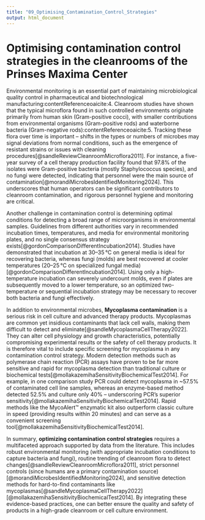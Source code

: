 ```yaml
---
title: "09_Optimising_Contamination_Control_Strategies"
output: html_document
---
```

# Optimising contamination control strategies in the cleanrooms of the Prinses Maxima Center

Environmental monitoring is an essential part of maintaining microbiological quality control in pharmaceutical and biotechnological manufacturing:contentReference[oaicite:4]{index=4}. Cleanroom studies have shown that the typical microflora found in such controlled environments originate primarily from human skin (Gram-positive cocci), with smaller contributions from environmental organisms (Gram-positive rods) and waterborne bacteria (Gram-negative rods):contentReference[oaicite:5]{index=5}. Tracking these flora over time is important – shifts in the types or numbers of microbes may signal deviations from normal conditions, such as the emergence of resistant strains or issues with cleaning procedures[@sandleReviewCleanroomMicroflora2011]. For instance, a five-year survey of a cell therapy production facility found that 97.8% of the isolates were Gram-positive bacteria (mostly Staphylococcus species), and no fungi were detected, indicating that personnel were the main source of contamination[@morandiMicrobesIdentifiedMonitoring2024]. This underscores that human operators can be significant contributors to cleanroom contamination, and rigorous personnel hygiene and monitoring are critical.

Another challenge in contamination control is determining optimal conditions for detecting a broad range of microorganisms in environmental samples. Guidelines from different authorities vary in recommended incubation times, temperatures, and media for environmental monitoring plates, and no single consensus strategy exists[@gordonComparisonDifferentIncubation2014]. Studies have demonstrated that incubation at 30–35 °C on general media is ideal for recovering bacteria, whereas fungi (molds) are best recovered at cooler temperatures (20–25 °C on specialized fungal media)[@gordonComparisonDifferentIncubation2014]. Using only a high-temperature incubation can severely undercount molds, even if plates are subsequently moved to a lower temperature, so an optimized two-temperature or sequential incubation strategy may be necessary to recover both bacteria and fungi effectively. 

In addition to environmental microbes, **Mycoplasma contamination** is a serious risk in cell culture and advanced therapy products. Mycoplasmas are common yet insidious contaminants that lack cell walls, making them difficult to detect and eliminate[@sandleMycoplasmaCellTherapy2022]. They can alter cell physiology and growth characteristics, potentially compromising experimental results or the safety of cell therapy products. It is therefore vital to include specific screening for mycoplasma in any contamination control strategy. Modern detection methods such as polymerase chain reaction (PCR) assays have proven to be far more sensitive and rapid for mycoplasma detection than traditional culture or biochemical tests[@mollakazemihaSensitivityBiochemicalTest2014]. For example, in one comparison study PCR could detect mycoplasma in ~57.5% of contaminated cell line samples, whereas an enzyme-based method detected 52.5% and culture only 40% – underscoring PCR’s superior sensitivity[@mollakazemihaSensitivityBiochemicalTest2014]. Rapid methods like the MycoAlert™ enzymatic kit also outperform classic culture in speed (providing results within 20 minutes) and can serve as a convenient screening tool[@mollakazemihaSensitivityBiochemicalTest2014]. 

In summary, **optimizing contamination control strategies** requires a multifaceted approach supported by data from the literature. This includes robust environmental monitoring (with appropriate incubation conditions to capture bacteria and fungi), routine trending of cleanroom flora to detect changes[@sandleReviewCleanroomMicroflora2011], strict personnel controls (since humans are a primary contamination source)[@morandiMicrobesIdentifiedMonitoring2024], and sensitive detection methods for hard-to-find contaminants like mycoplasmas[@sandleMycoplasmaCellTherapy2022][@mollakazemihaSensitivityBiochemicalTest2014]. By integrating these evidence-based practices, one can better ensure the quality and safety of products in a high-grade cleanroom or cell culture environment.
